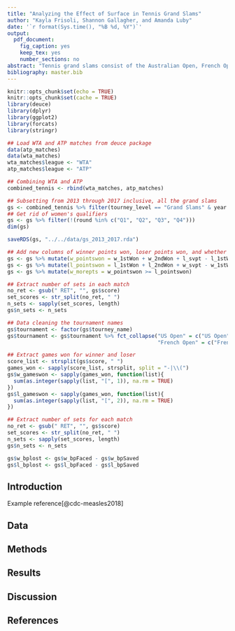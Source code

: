 ```yaml
---
title: "Analyzing the Effect of Surface in Tennis Grand Slams"
author: "Kayla Frisoli, Shannon Gallagher, and Amanda Luby"
date: '`r format(Sys.time(), "%B %d, %Y")`'
output:
  pdf_document:
    fig_caption: yes
    keep_tex: yes
    number_sections: no
abstract: "Tennis grand slams consist of the Australian Open, French Open, Wimbledon, and US Open, which are played on hard (Plexicushion), clay, grass, and hard (DecoTurf) courts, respectively.  The surface type may substantially impact ball speed, height, and spin as well as player speed and agility.  It is also believed that play style and practice habits may contribute to different results across surface types.  For example, Rafael Nadal is thought to be the best clay court player of all time whereas Roger Federer is particularly known for dominance at Wimbledon.  On the women's side, Serena Williams once struggled on clay courts but has seemingly transformed her style to perform better on clay courts, but has perhaps suffered on grass as a consequence.  In this analysis, we examine the result of the top 100 players in grand slams from 2013-2017 across the four different surfaces.  We create a hierarchical model with fixed and random effects to predict the number of points won in a match.  We take into consideration player-specific effects, nationality (which is thought to have an effect on play style), sex, ranking, ELO, and game statistics.   We assess the fit of our model using standard statistical techniques (e.g. MSE, AIC, BIC, residual diagnostics) in addition to `common knowledge' factors (for instance, Rafael Nadal should be indicated as a superior clay court player by the model).  We compare the results of top 100 players across grand slams to examine the effect of court surface. We also provide an in-depth analysis of Nadal, Federer, and S. Williams."
bibliography: master.bib
---
```


```r
knitr::opts_chunk$set(echo = TRUE)
knitr::opts_chunk$set(cache = TRUE)
library(deuce)
library(dplyr)
library(ggplot2)
library(forcats)
library(stringr)
```


```r
## Load WTA and ATP matches from deuce package
data(atp_matches)
data(wta_matches)
wta_matches$league <- "WTA"
atp_matches$league <- "ATP"

## Combining WTA and ATP
combined_tennis <- rbind(wta_matches, atp_matches)

## Subsetting from 2013 through 2017 inclusive, all the grand slams
gs <- combined_tennis %>% filter(tourney_level == "Grand Slams" & year >= 2013 & year <= 2017)
## Get rid of women's qualifiers
gs <- gs %>% filter(!(round %in% c("Q1", "Q2", "Q3", "Q4")))
dim(gs)

saveRDS(gs, "../../data/gs_2013_2017.rda")

```

```r
## Add new columns of winner points won, loser points won, and whether the winner had more points
gs <- gs %>% mutate(w_pointswon = w_1stWon + w_2ndWon + l_svpt - l_1stWon - l_2ndWon)
gs <- gs %>% mutate(l_pointswon = l_1stWon + l_2ndWon + w_svpt - w_1stWon - w_2ndWon)
gs <- gs %>% mutate(w_morepts = w_pointswon >= l_pointswon)

## Extract number of sets in each match
no_ret <- gsub(" RET", "", gs$score)
set_scores <- str_split(no_ret, " ")
n_sets <- sapply(set_scores, length)
gs$n_sets <- n_sets

## Data cleaning the tournament names
gs$tournament <- factor(gs$tourney_name)
gs$tournament <- gs$tournament %>% fct_collapse("US Open" = c("US Open", "Us Open"), 
                                                "French Open" = c("French Open", "Roland Garros"))
```

```r
## Extract games won for winner and loser
score_list <- strsplit(gs$score, " ")
games_won <- sapply(score_list, strsplit, split = "-|\\(")
gs$w_gameswon <- sapply(games_won, function(list){
  sum(as.integer(sapply(list, "[", 1)), na.rm = TRUE)
})
gs$l_gameswon <- sapply(games_won, function(list){
  sum(as.integer(sapply(list, "[", 2)), na.rm = TRUE)
})

```

```r
## Extract number of sets for each match
no_ret <- gsub(" RET", "", gs$score)
set_scores <- str_split(no_ret, " ")
n_sets <- sapply(set_scores, length)
gs$n_sets <- n_sets

```

```r
gs$w_bplost <- gs$w_bpFaced - gs$w_bpSaved
gs$l_bplost <- gs$l_bpFaced - gs$l_bpSaved
```


## Introduction
Example reference[@cdc-measles2018]

## Data

## Methods

## Results

## Discussion

## References

